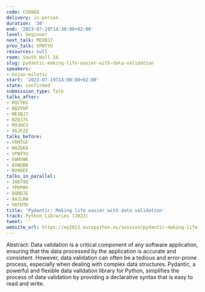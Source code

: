 ```yaml
---
code: CUEWG8
delivery: in-person
duration: '30'
end: '2023-07-19T14:30:00+02:00'
level: beginner
next_talk: MEXBJ7
prev_talk: VPWTYU
resources: null
room: South Hall 2A
slug: pydantic-making-life-easier-with-data-validation
speakers:
- bojan-miletic
start: '2023-07-19T14:00:00+02:00'
state: confirmed
submission_type: Talk
talks_after:
- RQCYKG
- BBZVUP
- MEXBJ7
- NZ8J7S
- M93HCV
- 9GJFZZ
talks_before:
- YRM7GF
- WAZGKA
- VPWTYU
- EWHVWK
- AXWQBB
- NVW8EF
talks_in_parallel:
- 3AD79Q
- YPKPWV
- DQBDJE
- AAJLRW
- VATHTK
title: 'Pydantic: Making life easier with data validation'
track: Python Libraries (2023)
tweet: ''
website_url: https://ep2023.europython.eu/session/pydantic-making-life-easier-with-data-validation
---
```


Abstract:
Data validation is a critical component of any software application, ensuring that the data processed by the application is accurate and consistent. However, data validation can often be a tedious and error-prone process, especially when dealing with complex data structures. Pydantic, a powerful and flexible data validation library for Python, simplifies the process of data validation by providing a declarative syntax that is easy to read and write.
